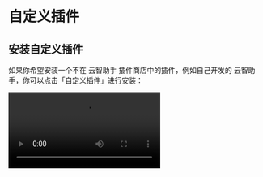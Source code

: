 # 自定义插件

## 安装自定义插件

如果你希望安装一个不在 云智助手 插件商店中的插件，例如自己开发的 云智助手，你可以点击「自定义插件」进行安装：

<Video src="https://github.com/lobehub/lobe-chat/assets/28616219/034a328c-8465-4499-8f93-fdcdb03343cd" />

此外，云智助手 的插件机制兼容了 ChatGPT 的插件，因此你可以一键安装相应的 ChatGPT 插件。

如果你希望尝试自行安装自定义插件，你可以使用以下链接来尝试：

- `自定义 Lobe 插件` Mock Credit Card：[https://lobe-plugin-mock-credit-card.vercel.app/manifest.json](https://lobe-plugin-mock-credit-card.vercel.app/manifest.json)
- `ChatGPT 插件` Access Links：[https://www.accesslinks.ai/.well-known/ai-plugin.json](https://www.accesslinks.ai/.well-known/ai-plugin.json)

<Cards rows={2}>
  <Image alt="安装自定义插件 S1" height={472} src="https://github.com/lobehub/lobe-chat/assets/28616219/bb9cd00f-b20c-4d7b-9c60-b921d350e319" />

  <Image alt="安装自定义插件 S2" height={472} src="https://github.com/lobehub/lobe-chat/assets/28616219/bdeb678e-6502-4667-86b1-504221ee7ded" />
</Cards>

## 开发自定义插件

如果你希望自行开发一个 云智助手 的插件，欢迎查阅 [插件开发指南](/zh/usage/plugins/development) 以扩展你的 AI 智能助手的可能性边界！
